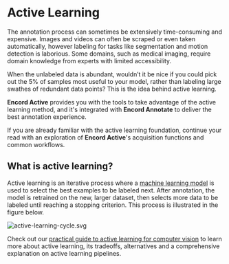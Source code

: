 # Active Learning

The annotation process can sometimes be extensively time-consuming and expensive.
Images and videos can often be scraped or even taken automatically, however labeling for tasks like segmentation and motion detection is laborious.
Some domains, such as medical imaging, require domain knowledge from experts with limited accessibility.

When the unlabeled data is abundant, wouldn’t it be nice if you could pick out the 5% of samples most useful to your model, rather than labeling large swathes of redundant data points?
This is the idea behind active learning.

**Encord Active** provides you with the tools to take advantage of the active learning method, and it's integrated with **Encord Annotate** to deliver the best annotation experience.

If you are already familiar with the active learning foundation, continue your read with an exploration of **Encord Active**'s acquisition functions and common workflows.


<DocCardList />

## What is active learning?

Active learning is an iterative process where a [machine learning model](https://encord.com/blog/introduction-to-building-your-first-machine-learning) is used to select the best examples to be labeled next.
After annotation, the model is retrained on the new, larger dataset, then selects more data to be labeled until reaching a stopping criterion.
This process is illustrated in the figure below.

![active-learning-cycle.svg](../images/active-learning/active-learning-cycle.svg)


Check out our [practical guide to active learning for computer vision](https://encord.com/blog/a-practical-guide-to-active-learning-for-computer-vision/) to learn more about active learning, its tradeoffs, alternatives and a comprehensive explanation on active learning pipelines.


